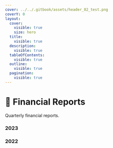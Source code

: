 ```yaml
---
cover: ../../.gitbook/assets/header_02_test.png
coverY: 0
layout:
  cover:
    visible: true
    size: hero
  title:
    visible: true
  description:
    visible: true
  tableOfContents:
    visible: true
  outline:
    visible: true
  pagination:
    visible: true
---
```


# 💱 Financial Reports

Quarterly financial reports.

### 2023 <a href="#id-2023" id="id-2023"></a>

<!-- {% file src="../../.gitbook/assets/Alchemix_Q4_2023_Financial_Report.pdf" %}

{% file src="../../.gitbook/assets/Alchemix_Q3_2023_Financial_Report.pdf" %}

{% file src="../../.gitbook/assets/Alchemix_Q2_2023_Financial_Report.pdf" %}

{% file src="../../.gitbook/assets/Alchemix_Q1_2023_Financial_Report.pdf" %} -->

### 2022 <a href="#id-2022" id="id-2022"></a>

<!-- {% file src="../../.gitbook/assets/Alchemix_Q4_2022_Financial_Report.pdf" %}

{% file src="../../.gitbook/assets/Alchemix_Q3_2022_Financial_Report (1).pdf" %}

{% file src="../../.gitbook/assets/Alchemix_Q2_2022_Financial_Report.pdf" %}

{% file src="../../.gitbook/assets/Alchemix_Q1_2022_Financial_Report.pdf" %} -->

<figure>
  <img src="../../.gitbook/assets/header_02_test.png" alt=""></img>
</figure>
